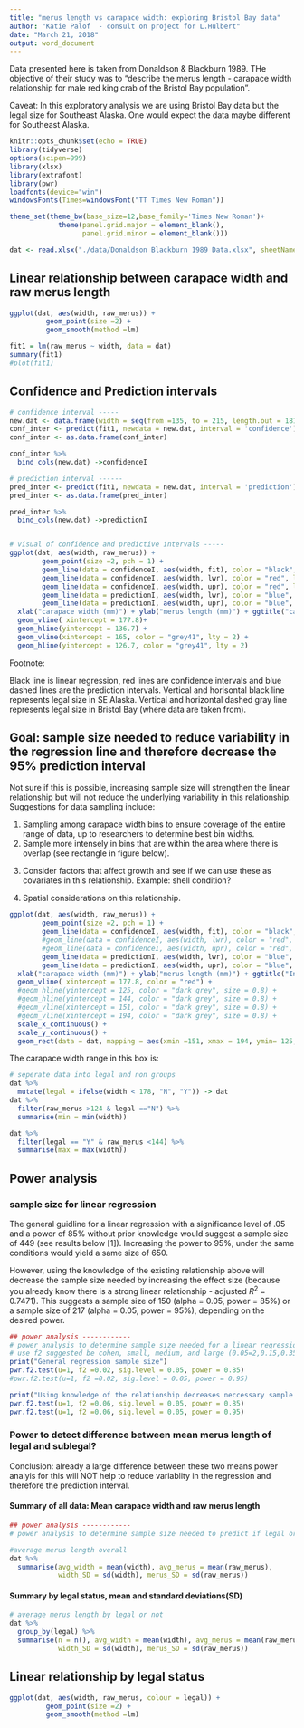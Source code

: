 ```yaml
---
title: "merus length vs carapace width: exploring Bristol Bay data"
author: "Katie Palof  - consult on project for L.Hulbert"
date: "March 21, 2018"
output: word_document
---
```


Data presented here is taken from Donaldson & Blackburn 1989. THe objective of their study was to "describe the merus length - carapace width relationship for male red king crab of the Bristol Bay population". 

Caveat: In this exploratory analysis we are using Bristol Bay data but the legal size for Southeast Alaska. One would expect the data maybe different for Southeast Alaska. 

```r
knitr::opts_chunk$set(echo = TRUE)
library(tidyverse)
options(scipen=999)
library(xlsx)
library(extrafont)
library(pwr)
loadfonts(device="win")
windowsFonts(Times=windowsFont("TT Times New Roman"))

theme_set(theme_bw(base_size=12,base_family='Times New Roman')+ 
            theme(panel.grid.major = element_blank(),
                  panel.grid.minor = element_blank()))

dat <- read.xlsx("./data/Donaldson Blackburn 1989 Data.xlsx", sheetName = "rinput")
```

## Linear relationship between carapace width and raw merus length


```r
ggplot(dat, aes(width, raw_merus)) + 
         geom_point(size =2) +
         geom_smooth(method =lm)

fit1 = lm(raw_merus ~ width, data = dat) 
summary(fit1)
#plot(fit1)
```

## Confidence and Prediction intervals

```r
# confidence interval -----
new.dat <- data.frame(width = seq(from =135, to = 215, length.out = 181))
conf_inter <- predict(fit1, newdata = new.dat, interval = 'confidence')
conf_inter <- as.data.frame(conf_inter)

conf_inter %>% 
  bind_cols(new.dat) ->confidenceI

# prediction interval ------
pred_inter <- predict(fit1, newdata = new.dat, interval = 'prediction')
pred_inter <- as.data.frame(pred_inter)

pred_inter %>% 
  bind_cols(new.dat) ->predictionI


# visual of confidence and predictive intervals -----
ggplot(dat, aes(width, raw_merus)) +
        geom_point(size =2, pch = 1) +
        geom_line(data = confidenceI, aes(width, fit), color = "black", size = 1) +
        geom_line(data = confidenceI, aes(width, lwr), color = "red", lty = 2, size = 1) +
        geom_line(data = confidenceI, aes(width, upr), color = "red", lty =2, size = 1) +
        geom_line(data = predictionI, aes(width, lwr), color = "blue", lty = 3, size = 1) +
        geom_line(data = predictionI, aes(width, upr), color = "blue", lty =3, size = 1) +
  xlab("carapace width (mm)") + ylab("merus length (mm)") + ggtitle("carapace width vs raw merus length") +
  geom_vline( xintercept = 177.8)+
  geom_hline(yintercept = 136.7) +
  geom_vline(xintercept = 165, color = "grey41", lty = 2) +
  geom_hline(yintercept = 126.7, color = "grey41", lty = 2)
```


Footnote: 

Black line is linear regression, red lines are confidence intervals and blue dashed lines are the prediction intervals.  Vertical and horisontal black line represents legal size in SE Alaska. Vertical and horizontal dashed gray line represents legal size in Bristol Bay (where data are taken from). 

\newline


## Goal: sample size needed to reduce variability in the regression line and therefore decrease the 95% prediction interval 

Not sure if this is possible, increasing sample size will strengthen the linear relationship but will not reduce the underlying variability in this relationship. Suggestions for data sampling include:

1) Sampling among carapace width bins to ensure coverage of the entire range of data, up to researchers to determine best bin widths.   
2) Sample more intensely in bins that are within the area where there is overlap (see rectangle in figure below).  

\newline

3) Consider factors that affect growth and see if we can use these as covariates in this relationship.  Example: shell condition?   

4) Spatial considerations on this relationship.


\newline

\newline

``` r
ggplot(dat, aes(width, raw_merus)) +
        geom_point(size =2, pch = 1) +
        geom_line(data = confidenceI, aes(width, fit), color = "black", size = 1) +
        #geom_line(data = confidenceI, aes(width, lwr), color = "red", lty = 2, size = 1) +
        #geom_line(data = confidenceI, aes(width, upr), color = "red", lty =2, size = 1) +
        geom_line(data = predictionI, aes(width, lwr), color = "blue", lty = 3, size = 1) +
        geom_line(data = predictionI, aes(width, upr), color = "blue", lty =3, size = 1) +
  xlab("carapace width (mm)") + ylab("merus length (mm)") + ggtitle("Intense sample area: carapace width vs raw merus length") +
  geom_vline( xintercept = 177.8, color = "red") + 
  #geom_hline(yintercept = 125, color = "dark grey", size = 0.8) +
  #geom_hline(yintercept = 144, color = "dark grey", size = 0.8) +
  #geom_vline(xintercept = 151, color = "dark grey", size = 0.8) +
  #geom_vline(xintercept = 194, color = "dark grey", size = 0.8) +
  scale_x_continuous() +
  scale_y_continuous() +
  geom_rect(data = dat, mapping = aes(xmin =151, xmax = 194, ymin= 125, ymax = 144), color= "gray52", alpha =0.0005)

```

The carapace width range in this box is:
```r
# seperate data into legal and non groups
dat %>% 
  mutate(legal = ifelse(width < 178, "N", "Y")) -> dat
dat %>% 
  filter(raw_merus >124 & legal =="N") %>% 
  summarise(min = min(width))

dat %>% 
  filter(legal == "Y" & raw_merus <144) %>% 
  summarise(max = max(width))
```

\newline

\newline
\newline

## Power analysis 

### sample size for linear regression
The general guidline for a linear regression with a significance level of .05 and a power of 85% without prior knowledge would suggest a sample size of 449 (see results below [1]). Increasing the power to 95%, under the same conditions would yield a same size of 650.

\newline

However, using the knowledge of the existing relationship above will decrease the sample size needed by increasing the effect size (because you already know there is a strong linear relationship - adjusted $R^2$ = 0.7471). This suggests a sample size of 150 (alpha = 0.05, power = 85%) or a sample size of 217 (alpha = 0.05, power = 95%), depending on the desired power.


```r
## power analysis ------------
# power analysis to determine sample size needed for a linear regression.
# use f2 suggested be cohen, small, medium, and large (0.05=2,0.15,0.35)
print("General regression sample size")
pwr.f2.test(u=1, f2 =0.02, sig.level = 0.05, power = 0.85)
#pwr.f2.test(u=1, f2 =0.02, sig.level = 0.05, power = 0.95)

print("Using knowledge of the relationship decreases neccessary sample size")
pwr.f2.test(u=1, f2 =0.06, sig.level = 0.05, power = 0.85)
pwr.f2.test(u=1, f2 =0.06, sig.level = 0.05, power = 0.95)
```


### Power to detect difference between mean merus length of legal and sublegal?
Conclusion: already a large difference between these two means power analyis for this will NOT help to reduce variablity in the regression and therefore the prediction interval.

#### Summary of all data: Mean carapace width and raw merus length
```r
## power analysis ------------
# power analysis to determine sample size needed to predict if legal or not.

#average merus length overall
dat %>% 
  summarise(avg_width = mean(width), avg_merus = mean(raw_merus), 
            width_SD = sd(width), merus_SD = sd(raw_merus))
```

#### Summary by legal status, mean and standard deviations(SD)
```r

# average merus length by legal or not
dat %>% 
  group_by(legal) %>% 
  summarise(n = n(), avg_width = mean(width), avg_merus = mean(raw_merus), 
            width_SD = sd(width), merus_SD = sd(raw_merus))

```


## Linear relationship by legal status
```r
ggplot(dat, aes(width, raw_merus, colour = legal)) +
         geom_point(size =2) +
         geom_smooth(method =lm)


```
